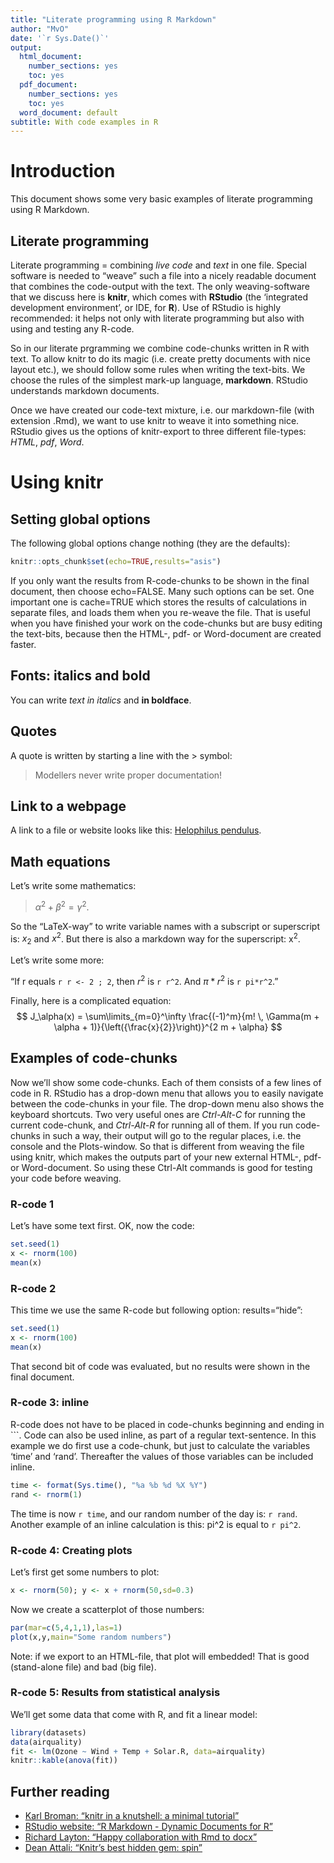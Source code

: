 ---
title: "Literate programming using R Markdown"
author: "MvO"
date: '`r Sys.Date()`'
output:
  html_document:
    number_sections: yes
    toc: yes
  pdf_document:
    number_sections: yes
    toc: yes
  word_document: default
subtitle: With code examples in R
---

# Introduction
This document shows some very basic examples of literate programming using R Markdown.

## Literate programming
Literate programming = combining *live code* and *text* in one file. Special software is needed to "weave" such a file into a nicely readable document that combines the code-output with the text. The only weaving-software that we discuss here is **knitr**, which comes with **RStudio** (the 'integrated development environment', or IDE, for **R**). Use of RStudio is highly recommended: it helps not only with literate programming but also with using and testing any R-code.

So in our literate prgramming we combine code-chunks written in R with text. To allow knitr to do its magic (i.e. create pretty documents with nice layout etc.), we should follow some rules when writing the text-bits. We choose the rules of the simplest mark-up language, **markdown**. RStudio understands markdown documents.

Once we have created our code-text mixture, i.e. our markdown-file (with extension .Rmd), we want to use knitr to weave it into something nice. RStudio gives us the options of knitr-export to three different file-types: *HTML*, *pdf*, *Word*.

# Using knitr

## Setting global options
The following global options change nothing (they are the defaults):
```{r setoptions,echo=TRUE}
knitr::opts_chunk$set(echo=TRUE,results="asis")
```

If you only want the results from R-code-chunks to be shown in the final document, then choose echo=FALSE. Many such options can be set. One important one is cache=TRUE which stores the results of calculations in separate files, and loads them when you re-weave the file. That is useful when you have finished your work on the code-chunks but are busy editing the text-bits, because then the HTML-, pdf- or Word-document are created faster.

## Fonts: italics and bold
You can write *text in italics* and **in boldface**.

## Quotes
A quote is written by starting a line with the > symbol:

> Modellers never write proper documentation!

## Link to a webpage
A link to a file or website looks like this: [Helophilus pendulus](https://picasaweb.google.com/109778459922622855546/AYearInNorway#5900928803315985026).

## Math equations
Let's write some mathematics:

> $\alpha^2+\beta^2=\gamma^2$.

So the "LaTeX-way" to write variable names with a subscript or superscript is: $x_2$ and $x^2$. But there is also a markdown way for the superscript: x^2^.

Let's write some more:

"If r equals `r r <- 2 ; 2`, then $r^2$ is `r r^2`. And $\pi*r^2$ is `r pi*r^2`."

Finally, here is a complicated equation:
$$ J_\alpha(x) = \sum\limits_{m=0}^\infty \frac{(-1)^m}{m! \, \Gamma(m + \alpha + 1)}{\left({\frac{x}{2}}\right)}^{2 m + \alpha} $$

## Examples of code-chunks

Now we'll show some code-chunks. Each of them consists of a few lines of code in R. RStudio has a drop-down menu that allows you to easily navigate between the code-chunks in your file. The drop-down menu also shows the keyboard shortcuts. Two very useful ones are *Ctrl-Alt-C* for running the current code-chunk, and *Ctrl-Alt-R* for running all of them. If you run code-chunks in such a way, their output will go to the regular places, i.e. the console and the Plots-window. So that is different from weaving the file using knitr, which makes the outputs part of your new external HTML-, pdf- or Word-document. So using these Ctrl-Alt commands is good for testing your code before weaving.

### R-code 1
Let's have some text first. OK, now the code:
```{r code example 1, echo=TRUE}
set.seed(1)
x <- rnorm(100)
mean(x)
```

### R-code 2
This time we use the same R-code but following option: results="hide":

```{r simulation 2, echo=TRUE, results="hide"}
set.seed(1)
x <- rnorm(100)
mean(x)
```

That second bit of code was evaluated, but no results were shown in the final document.

### R-code 3: inline
R-code does not have to be placed in code-chunks beginning and ending in ```. Code can also be used inline, as part of a regular text-sentence. In this example we do first use a code-chunk, but just to calculate the variables 'time' and 'rand'. Thereafter the values of those variables can be included inline.

```{r calculating time and a random number,echo=TRUE}
time <- format(Sys.time(), "%a %b %d %X %Y")
rand <- rnorm(1)
```

The time is now `r time`, and our random number of the day is: `r rand`.
Another example of an inline calculation is this: pi^2 is equal to `r pi^2`.

### R-code 4: Creating plots
Let's first get some numbers to plot:

```{r somenumbers,echo=TRUE}
x <- rnorm(50); y <- x + rnorm(50,sd=0.3)
```

Now we create a scatterplot of those numbers:
```{r scatterplot 1, fig.height=4}
par(mar=c(5,4,1,1),las=1)
plot(x,y,main="Some random numbers")
```

Note: if we export to an HTML-file, that plot will embedded! That is good (stand-alone file) and bad (big file).

### R-code 5: Results from statistical analysis
We'll get some data that come with R, and fit a linear model:

```{r fitmodel}
library(datasets)
data(airquality)
fit <- lm(Ozone ~ Wind + Temp + Solar.R, data=airquality)
knitr::kable(anova(fit))
```

## Further reading
* [Karl Broman: "knitr in a knutshell: a minimal tutorial"](http://kbroman.org/knitr_knutshell/)
* [RStudio website: "R Markdown - Dynamic Documents for R"](http://rmarkdown.rstudio.com/)
* [Richard Layton: "Happy collaboration with Rmd to docx"](http://rmarkdown.rstudio.com/articles_docx.html)
* [Dean Attali: "Knitr's best hidden gem: spin"](http://deanattali.com/2015/03/24/knitrs-best-hidden-gem-spin/)
